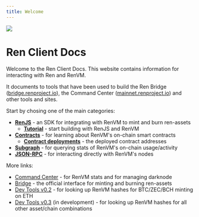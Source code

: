 ```yaml
---
title: Welcome
---
```


<div style={{ display: "flex", alignItems: "center", marginBottom: "20px" }}>
  <img src="/ren-client-docs/img/logo.svg" style={{ width: "3rem" }} />
  <h1 style={{ margin: "0" }}>Ren Client Docs</h1>
</div>

Welcome to the Ren Client Docs. This website contains information for interacting with Ren and RenVM.

It documents to tools that have been used to build the Ren Bridge ([bridge.renproject.io](https://bridge.renproject.io)), the Command Center ([mainnet.renproject.io](https://mainnet.renproject.io)) and other tools and sites.

Start by chosing one of the main categories:

- [**RenJS**](/ren-js) - an SDK for integrating with RenVM to mint and burn ren-assets
  - [**Tutorial**](/ren-js/tutorial/overview) - start building with RenJS and RenVM
- [**Contracts**](/contracts) - for learning about RenVM's on-chain smart contracts
  - [**Contract deployments**](/contracts/deployments) - the deployed contract addresses
- [**Subgraph**](/subgraph) - for querying stats of RenVM's on-chain usage/activity
- [**JSON-RPC**](/api) - for interacting directly with RenVM's nodes

More links:

- [Command Center](https://mainnet.renproject.io) - for RenVM stats and for managing darknode
- [Bridge](https://bridge.renproject.io) - the official interface for minting and burning ren-assets
- [Dev Tools v0.2](https://renproject.github.io/dev-tools) - for looking up RenVM hashes for BTC/ZEC/BCH minting on ETH
- [Dev Tools v0.3](https://renproject.github.io/dev-tools-v0.3/) (in development) - for looking up RenVM hashes for all other asset/chain combinations
